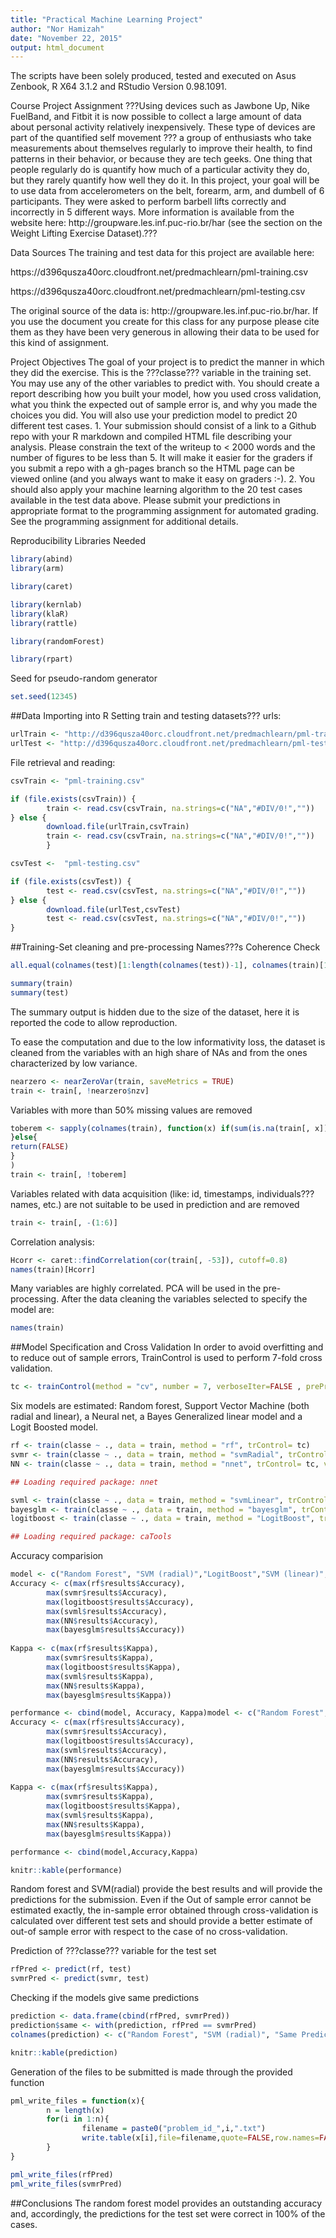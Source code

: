 ```yaml
---
title: "Practical Machine Learning Project"
author: "Nor Hamizah"
date: "November 22, 2015"
output: html_document
---
```


The scripts have been solely produced, tested and executed on Asus Zenbook, R X64 3.1.2 and RStudio Version 0.98.1091.

Course Project Assignment
???Using devices such as Jawbone Up, Nike FuelBand, and Fitbit it is now possible to collect a large amount of data about personal activity relatively inexpensively. These type of devices are part of the quantified self movement ??? a group of enthusiasts who take measurements about themselves regularly to improve their health, to find patterns in their behavior, or because they are tech geeks. One thing that people regularly do is quantify how much of a particular activity they do, but they rarely quantify how well they do it. In this project, your goal will be to use data from accelerometers on the belt, forearm, arm, and dumbell of 6 participants. They were asked to perform barbell lifts correctly and incorrectly in 5 different ways. More information is available from the website here: http://groupware.les.inf.puc-rio.br/har (see the section on the Weight Lifting Exercise Dataset).???

Data Sources
The training and test data for this project are available here:

https://d396qusza40orc.cloudfront.net/predmachlearn/pml-training.csv

https://d396qusza40orc.cloudfront.net/predmachlearn/pml-testing.csv

The original source of the data is: http://groupware.les.inf.puc-rio.br/har. If you use the document you create for this class for any purpose please cite them as they have been very generous in allowing their data to be used for this kind of assignment.

Project Objectives
The goal of your project is to predict the manner in which they did the exercise. This is the ???classe??? variable in the training set. You may use any of the other variables to predict with. You should create a report describing how you built your model, how you used cross validation, what you think the expected out of sample error is, and why you made the choices you did. You will also use your prediction model to predict 20 different test cases. 1. Your submission should consist of a link to a Github repo with your R markdown and compiled HTML file describing your analysis. Please constrain the text of the writeup to < 2000 words and the number of figures to be less than 5. It will make it easier for the graders if you submit a repo with a gh-pages branch so the HTML page can be viewed online (and you always want to make it easy on graders :-). 2. You should also apply your machine learning algorithm to the 20 test cases available in the test data above. Please submit your predictions in appropriate format to the programming assignment for automated grading. See the programming assignment for additional details.

Reproducibility
Libraries Needed


```r
library(abind)
library(arm)
```

```r
library(caret)
```

```r
library(kernlab)
library(klaR)
library(rattle)
```

```r
library(randomForest)
```

```r
library(rpart)
```

Seed for pseudo-random generator

```r
set.seed(12345)
```

##Data Importing into R
Setting train and testing datasets??? urls:

```r
urlTrain <- "http://d396qusza40orc.cloudfront.net/predmachlearn/pml-training.csv"
urlTest <- "http://d396qusza40orc.cloudfront.net/predmachlearn/pml-testing.csv"
```

File retrieval and reading:

```r
csvTrain <- "pml-training.csv"

if (file.exists(csvTrain)) {
        train <- read.csv(csvTrain, na.strings=c("NA","#DIV/0!",""))
} else { 
        download.file(urlTrain,csvTrain)
        train <- read.csv(csvTrain, na.strings=c("NA","#DIV/0!",""))
        }                           

csvTest <-  "pml-testing.csv"

if (file.exists(csvTest)) {
        test <- read.csv(csvTest, na.strings=c("NA","#DIV/0!",""))
} else { 
        download.file(urlTest,csvTest)
        test <- read.csv(csvTest, na.strings=c("NA","#DIV/0!",""))
}   
```

##Training-Set cleaning and pre-processing
Names???s Coherence Check

```r
all.equal(colnames(test)[1:length(colnames(test))-1], colnames(train)[1:length(colnames(train))-1])
```

```r
summary(train)
summary(test)
```

The summary output is hidden due to the size of the dataset, here it is reported the code to allow reproduction.

To ease the computation and due to the low informativity loss, the dataset is cleaned from the variables with an high share of NAs and from the ones characterized by low variance.

```r
nearzero <- nearZeroVar(train, saveMetrics = TRUE)
train <- train[, !nearzero$nzv]
```

Variables with more than 50% missing values are removed

```r
toberem <- sapply(colnames(train), function(x) if(sum(is.na(train[, x])) > 0.50*nrow(train))    {return(TRUE)
}else{
return(FALSE)
}
)
train <- train[, !toberem]
```

Variables related with data acquisition (like: id, timestamps, individuals??? names, etc.) are not suitable to be used in prediction and are removed

```r
train <- train[, -(1:6)]
```

Correlation analysis:

```r
Hcorr <- caret::findCorrelation(cor(train[, -53]), cutoff=0.8)
names(train)[Hcorr]
```

Many variables are highly correlated. PCA will be used in the pre-processing. After the data cleaning the variables selected to specify the model are:

```r
names(train)
```
##Model Specification and Cross Validation
In order to avoid overfitting and to reduce out of sample errors, TrainControl is used to perform 7-fold cross validation.
```r
tc <- trainControl(method = "cv", number = 7, verboseIter=FALSE , preProcOptions="pca", allowParallel=TRUE)
```
Six models are estimated: Random forest, Support Vector Machine (both radial and linear), a Neural net, a Bayes Generalized linear model and a Logit Boosted model.

```r
rf <- train(classe ~ ., data = train, method = "rf", trControl= tc)
svmr <- train(classe ~ ., data = train, method = "svmRadial", trControl= tc)
NN <- train(classe ~ ., data = train, method = "nnet", trControl= tc, verbose=FALSE)

```

```r
## Loading required package: nnet
```

```r
svml <- train(classe ~ ., data = train, method = "svmLinear", trControl= tc)
bayesglm <- train(classe ~ ., data = train, method = "bayesglm", trControl= tc)
logitboost <- train(classe ~ ., data = train, method = "LogitBoost", trControl= tc)
```

```r
## Loading required package: caTools
```
Accuracy comparision
```r
model <- c("Random Forest", "SVM (radial)","LogitBoost","SVM (linear)","Neural Net", "Bayes GLM")
Accuracy <- c(max(rf$results$Accuracy),
        max(svmr$results$Accuracy),
        max(logitboost$results$Accuracy),
        max(svml$results$Accuracy),
        max(NN$results$Accuracy),
        max(bayesglm$results$Accuracy))
        
Kappa <- c(max(rf$results$Kappa),
        max(svmr$results$Kappa),
        max(logitboost$results$Kappa),
        max(svml$results$Kappa),
        max(NN$results$Kappa),
        max(bayesglm$results$Kappa))  

performance <- cbind(model, Accuracy, Kappa)model <- c("Random Forest", "SVM (radial)","LogitBoost","SVM (linear)","Neural Net", "Bayes GLM")
Accuracy <- c(max(rf$results$Accuracy),
        max(svmr$results$Accuracy),
        max(logitboost$results$Accuracy),
        max(svml$results$Accuracy),
        max(NN$results$Accuracy),
        max(bayesglm$results$Accuracy))
        
Kappa <- c(max(rf$results$Kappa),
        max(svmr$results$Kappa),
        max(logitboost$results$Kappa),
        max(svml$results$Kappa),
        max(NN$results$Kappa),
        max(bayesglm$results$Kappa))  

performance <- cbind(model,Accuracy,Kappa)
```

```r
knitr::kable(performance)
```

Random forest and SVM(radial) provide the best results and will provide the predictions for the submission. Even if the Out of sample error cannot be estimated exactly, the in-sample error obtained through cross-validation is calculated over different test sets and should provide a better estimate of out-of sample error with respect to the case of no cross-validation.

Prediction of ???classe??? variable for the test set

```r
rfPred <- predict(rf, test)
svmrPred <- predict(svmr, test)
```
Checking if the models give same predictions
```r
prediction <- data.frame(cbind(rfPred, svmrPred))
prediction$same <- with(prediction, rfPred == svmrPred)
colnames(prediction) <- c("Random Forest", "SVM (radial)", "Same Prediction")
```

```r
knitr::kable(prediction)
```
Generation of the files to be submitted is made through the provided function
```r
pml_write_files = function(x){
        n = length(x)
        for(i in 1:n){
                filename = paste0("problem_id_",i,".txt")
                write.table(x[i],file=filename,quote=FALSE,row.names=FALSE,col.names=FALSE)
        }
}

pml_write_files(rfPred)
pml_write_files(svmrPred)
```

##Conclusions
The random forest model provides an outstanding accuracy and, accordingly, the predictions for the test set were correct in 100% of the cases.

